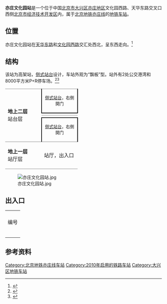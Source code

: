 {{NoteTA
|G1=Railway}}
{{Infobox station
|name = 亦庄文化园
|eng_name = Yizhuang Wenhuayuan<br />(Yizhuang Culture Park)
|livery = 
|linecolour = {{北京地铁颜色|亦}}
|image = Inbound platform of Yizhuang Culture Park Station (20211207164353).jpg
|caption = 亦庄文化园站站台
|other_name = 
|country = {{PRC}}
|borough = [[北京市|北京市]][[大兴区|大兴区]][[亦庄地区|亦庄地区]]
|address = 文化园西路、天华东路交叉口西侧
|coordinates = {{coord|39|48|20.30|N|116|29|04.64|E|type:railwaystation|display=inline,title}}
|elevation = 
|operator = [[北京市地铁运营有限公司|北京市地铁运营有限公司]]
|lines = {{北京地铁线路名|亦|SL}}
|distance = 
|platform = 2座[[侧式站台|侧式站台]]
|tracks = 2条
|connections = 公交站：地铁亦庄文化园站
|structure = 高架车站
|hall = 分离式站厅
|depth = 
|levels = 
|interchange = 
|exits = 4個
|elevator = 
|escalator = 
|architect = 
|architectural_style = 
|colour = 白色
|type = 
|status = 运营中
|code = 
|zone = 
|classification = 
|website = 
|built = 
|opened = 2010年12月30日
|passengers = 
|trains = 
|station_hours = 
|hours = 
|first = {{北京地铁线路名|亦|S}}
:往{{北京地铁起讫站|亦庄|R}}：06:13
:往{{北京地铁起讫站|亦庄|L}}：05:41
|last = {{北京地铁线路名|亦|S}}
:往{{北京地铁起讫站|亦庄|R}}：23:33
:往{{北京地铁起讫站|亦庄|L}}：23:01
|adjacent = {{adjacent stations|system=北京地铁|line=亦|left=亦庄桥|right=万源街|note-left=0.993km|note-mid=距离[[宋家庄站_(北京市)|宋家庄]]9.247km|note-right=1.728km}}
|route_map = {{Routemap|inline=yes|map=
uSTRf\uSTRg~~ ~~{{rmr|Licon=U|{{stl|北京地铁|亦庄桥}}}}
uSTR+BSr\uSTR+BSl
uSTR+BSr\uSTR+BSl
uSTRf\uSTRg~~ ~~{{rmr|Licon=D|{{stl|北京地铁|万源街}}}}
}}
}}
'''亦庄文化园站'''是一个位于中国[[北京市|北京市]][[大兴区|大兴区]][[亦庄地区|亦庄地区]]文化园西路、天华东路交叉口西侧[[北京市经济技术开发区|北京市经济技术开发区]]内，属于[[北京地铁|北京地铁]][[北京地铁亦庄线|亦庄线]]的[[地铁车站|地铁车站]]。

== 位置 ==
亦庄文化园站在[[天华东路|天华东路]]和[[文化园西路|文化园西路]]交汇处西北，呈东西走向。<ref>{{cite web|url=http://www.bjghw.gov.cn/web/static/articles/catalog_14300/article_ff80808123fa497b012452a4a2320019/ff80808123fa497b012452a4a2320019.html|title=轨道交通亦庄线规划方案公告|date=2009-10-14|accessdate=2010-12-11|publisher=[[北京市规划委员会|北京市规划委员会]]|archive-url=https://web.archive.org/web/20101227063631/http://www.bjghw.gov.cn/web/static/articles/catalog_14300/article_ff80808123fa497b012452a4a2320019/ff80808123fa497b012452a4a2320019.html|archive-date=2010-12-27|dead-url=yes}}</ref>

== 结构 ==
该站为高架站，[[侧式站台|侧式站台]]设计，车站外观为“飘板”型。站外有2处公交港湾和8000平方米P+R停车场。<ref>{{cite web|url=http://news.sina.com.cn/c/2010-07-03/030617747198s.shtml|title=北京地铁亦庄线开始动车调试|date=2010-07-03|publisher=[[北京日报|北京日报]]|accessdate=2010-12-11|archive-date=2010-07-06|archive-url=https://web.archive.org/web/20100706193931/http://news.sina.com.cn/c/2010-07-03/030617747198s.shtml|dead-url=no}}</ref><ref>{{cite web|url=http://zw.bjjtw.gov.cn/jtzw/dtxx/201011/t20101119_39236.htm|title=走近轨道交通亦庄线|date=2010-11-19|accessdate=2010-12-11|publisher=[[北京市交通委员会|北京市交通委员会]]|deadurl=yes|archiveurl=https://web.archive.org/web/20101231035151/http://zw.bjjtw.gov.cn/jtzw/dtxx/201011/t20101119_39236.htm|archivedate=2010-12-31}}</ref>
{|cellspacing=0 cellpadding=3
|style="border-bottom:solid 1px gray;border-top:solid 1px gray;" rowspan=4 width=100|'''地上二层'''<br />站台层
|style="border-right:solid 2px black;border-left:solid 2px black;border-top:solid 1px gray;border-bottom:solid 2px black;" colspan=2|<center><small>[[侧式站台|侧式站台]]，右側開门</small></center>
|-
|style="border-bottom:solid 1px gray;" width=100|{{arrow|L}}
|style="border-bottom:solid 1px gray;" width=350|{{北京地铁线路名|亦|c}}往{{站|宋家庄||北京市}}<small>（{{站|亦庄桥}}）
|-
|{{arrow|R}}
|{{北京地铁线路名|亦|c}}往{{站|亦庄火车站|亦庄火车站|地铁}}<small>（{{站|万源街}}）</small>
|-
|style="border-right:solid 2px black;border-left:solid 2px black;border-top:solid 2px black;border-bottom:solid 1px gray;" colspan=2|<center><small>[[侧式站台|侧式站台]]，右側開门</small></center>
|-
|style="border-bottom:solid 1px gray;"|'''地上一层'''<br />站厅层
|style="border-bottom:solid 1px gray;"|站厅，出入口
|style="border-bottom:solid 1px gray;"|客务中心、自动售票机、进出站闸机、A-B出入口
|}
[[File:亦庄文化园站.jpg|thumb]]

== 出入口 ==
{| class="wikitable"
| colspan="5" align="center" bgcolor="{{北京地铁颜色|亦}}" |
|-
!编号
!建议前往的目的地
!图片
!無障礙設施
|-
|{{港鐵出口|A|1|附=升}}
|文化园西路
|[[File:Missing_image_text.svg|210x210像素]]
|[[File:Missing_image_text.svg|210x210像素]]
|-
|{{港鐵出口|B|1}}
|文化园西路
|[[File:Missing_image_text.svg|210x210像素]]
|{{n/a}}
|-
| colspan="4" bgcolor="#EEEEEE" | {{港鐵出口|註=升}}
|}

== 参考资料 ==
{{reflist}}

{{北京地铁亦庄线}}

[[Category:北京地铁亦庄线车站|Category:北京地铁亦庄线车站]]
[[Category:2010年启用的铁路车站|Category:2010年启用的铁路车站]]
[[Category:大兴区地铁车站|Category:大兴区地铁车站]]